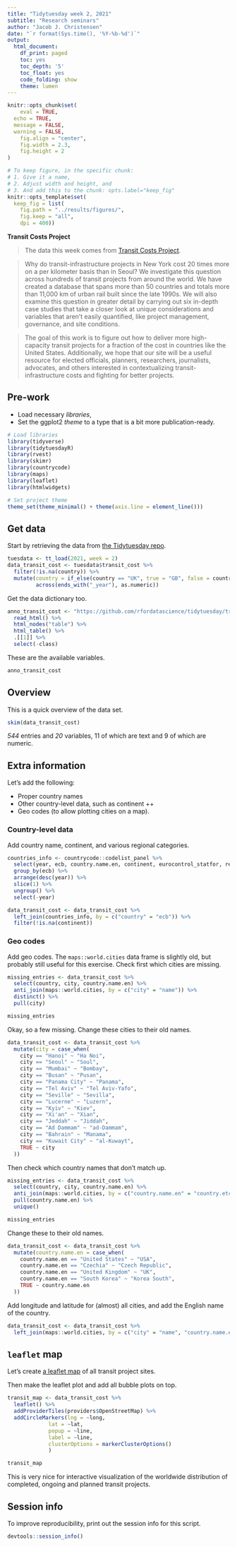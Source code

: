 ```yaml
---
title: "Tidytuesday week 2, 2021"
subtitle: "Research seminars"
author: "Jacob J. Christensen"
date: "`r format(Sys.time(), '%Y-%b-%d')`"
output:
  html_document:
    df_print: paged
    toc: yes
    toc_depth: '5'
    toc_float: yes
    code_folding: show
    theme: lumen
---
```


```r
knitr::opts_chunk$set(
	eval = TRUE, 
  echo = TRUE, 
  message = FALSE, 
  warning = FALSE, 
	fig.align = "center", 
	fig.width = 2.3, 
	fig.height = 2
)

# To keep figure, in the specific chunk: 
# 1. Give it a name, 
# 2. Adjust width and height, and 
# 3. And add this to the chunk: opts.label="keep_fig"
knitr::opts_template$set(
  keep_fig = list(
    fig.path = "../results/figures/", 
    fig.keep = "all", 
    dpi = 400))
```


**Transit Costs Project**

> The data this week comes from [Transit Costs Project](https://transitcosts.com/). 

> Why do transit-infrastructure projects in New York cost 20 times more on a per kilometer basis than in Seoul? We investigate this question across hundreds of transit projects from around the world. We have created a database that spans more than 50 countries and totals more than 11,000 km of urban rail built since the late 1990s. We will also examine this question in greater detail by carrying out six in-depth case studies that take a closer look at unique considerations and variables that aren’t easily quantified, like project management, governance, and site conditions.

> The goal of this work is to figure out how to deliver more high-capacity transit projects for a fraction of the cost in countries like the United States. Additionally, we hope that our site will be a useful resource for elected officials, planners, researchers, journalists, advocates, and others interested in contextualizing transit-infrastructure costs and fighting for better projects.


## Pre-work

- Load necessary *libraries*, 
- Set the ggplot2 *theme* to a type that is a bit more publication-ready. 

```r
# Load libraries
library(tidyverse)
library(tidytuesdayR)
library(rvest)
library(skimr)
library(countrycode)
library(maps)
library(leaflet)
library(htmlwidgets)

# Set project theme
theme_set(theme_minimal() + theme(axis.line = element_line()))
```


## Get data

Start by retrieving the data from [the Tidytuesday repo](https://github.com/rfordatascience/tidytuesday/blob/master/data/2021/2021-01-05). 

```r
tuesdata <- tt_load(2021, week = 2)
data_transit_cost <- tuesdata$transit_cost %>% 
  filter(!is.na(country)) %>% 
  mutate(country = if_else(country == "UK", true = "GB", false = country), 
         across(ends_with("_year"), as.numeric))
```

Get the data dictionary too. 

```r
anno_transit_cost <- "https://github.com/rfordatascience/tidytuesday/tree/master/data/2021/2021-01-05/" %>%
  read_html() %>% 
  html_nodes("table") %>%
  html_table() %>% 
  .[[1]] %>% 
  select(-class)
```

These are the available variables. 

```r
anno_transit_cost
```

## Overview

This is a quick overview of the data set. 

```r
skim(data_transit_cost)
```

*544* entries and *20* variables, 11 of which are text and 9 of which are numeric. 


## Extra information

Let's add the following: 

- Proper country names
- Other country-level data, such as continent ++
- Geo codes (to allow plotting cities on a map). 


### Country-level data

Add country name, continent, and various regional categories. 

```r
countries_info <- countrycode::codelist_panel %>% 
  select(year, ecb, country.name.en, continent, eurocontrol_statfor, region, region23) %>% 
  group_by(ecb) %>% 
  arrange(desc(year)) %>% 
  slice(1) %>% 
  ungroup() %>% 
  select(-year)

data_transit_cost <- data_transit_cost %>% 
  left_join(countries_info, by = c("country" = "ecb")) %>% 
  filter(!is.na(continent))
```


### Geo codes

Add geo codes. The `maps::world.cities` data frame is slightly old, but probably still useful for this exercise. Check first which cities are missing. 

```r
missing_entries <- data_transit_cost %>% 
  select(country, city, country.name.en) %>% 
  anti_join(maps::world.cities, by = c("city" = "name")) %>%
  distinct() %>% 
  pull(city)

missing_entries
```

Okay, so a few missing. Change these cities to their old names. 

```r
data_transit_cost <- data_transit_cost %>% 
  mutate(city = case_when(
    city == "Hanoi" ~ "Ha Noi", 
    city == "Seoul" ~ "Soul", 
    city == "Mumbai" ~ "Bombay", 
    city == "Busan" ~ "Pusan", 
    city == "Panama City" ~ "Panama", 
    city == "Tel Aviv" ~ "Tel Aviv-Yafo", 
    city == "Seville" ~ "Sevilla", 
    city == "Lucerne" ~ "Luzern", 
    city == "Kyiv" ~ "Kiev", 
    city == "Xi'an" ~ "Xian", 
    city == "Jeddah" ~ "Jiddah", 
    city == "Ad Dammam" ~ "ad-Dammam", 
    city == "Bahrain" ~ "Manama", 
    city == "Kuwait City" ~ "al-Kuwayt", 
    TRUE ~ city
  ))
```

Then check which country names that don't match up. 

```r
missing_entries <- data_transit_cost %>% 
  select(country, city, country.name.en) %>% 
  anti_join(maps::world.cities, by = c("country.name.en" = "country.etc")) %>%
  pull(country.name.en) %>% 
  unique()

missing_entries
```

Change these to their old names. 

```r
data_transit_cost <- data_transit_cost %>% 
  mutate(country.name.en = case_when(
    country.name.en == "United States" ~ "USA", 
    country.name.en == "Czechia" ~ "Czech Republic", 
    country.name.en == "United Kingdom" ~ "UK", 
    country.name.en == "South Korea" ~ "Korea South", 
    TRUE ~ country.name.en
  ))
```


Add longitude and latitude for (almost) all cities, and add the English name of the country. 

```r
data_transit_cost <- data_transit_cost %>% 
  left_join(maps::world.cities, by = c("city" = "name", "country.name.en" = "country.etc"))
```


## `leaflet` map

Let's create [a leaflet map](https://rstudio.github.io/leaflet/) of all transit project sites. 

Then make the leaflet plot and add all bubble plots on top. 

```r
transit_map <- data_transit_cost %>% 
  leaflet() %>%
  addProviderTiles(providers$OpenStreetMap) %>%
  addCircleMarkers(lng = ~long, 
             lat = ~lat, 
             popup = ~line,
             label = ~line, 
             clusterOptions = markerClusterOptions()
             )

transit_map
```

This is very nice for interactive visualization of the worldwide distribution of completed, ongoing and planned transit projects. 


## Session info

To improve reproducibility, print out the session info for this script. 

```r
devtools::session_info()
```


